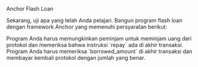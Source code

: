 
<ChallengeTitle>Anchor Flash Loan</ChallengeTitle>

Sekarang, uji apa yang telah Anda pelajari. Bangun program flash loan dengan framework Anchor yang memenuhi persyaratan berikut:

<RequirementList>
  <Requirement title="Tantangan 1: Buat instruksi `borrow`">
    Program Anda harus memungkinkan peminjam untuk meminjam uang dari protokol dan memeriksa bahwa instruksi `repay`
    ada di akhir transaksi.
  </Requirement>

  <Requirement title="Tantangan 2: Buat instruksi `repay`">
    Program Anda harus memeriksa `borrowed_amount` di akhir transaksi dan membayar kembali protokol dengan jumlah yang benar.
  </Requirement>
</RequirementList>
